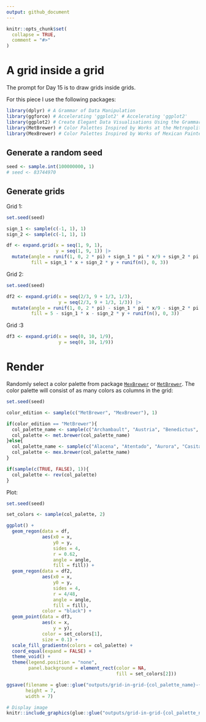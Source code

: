 ```yaml
---
output: github_document
---
```


<!-- README.md is generated from README.Rmd. Please edit that file -->

```r
knitr::opts_chunk$set(
  collapse = TRUE,
  comment = "#>"
)
```

# A grid inside a grid

<!-- badges: start -->
<!-- badges: end -->

The prompt for Day 15 is to draw grids inside grids.

For this piece I use the following packages:
```r
library(dplyr) # A Grammar of Data Manipulation
library(ggforce) # Accelerating 'ggplot2' # Accelerating 'ggplot2' 
library(ggplot2) # Create Elegant Data Visualisations Using the Grammar of Graphics
library(MetBrewer) # Color Palettes Inspired by Works at the Metropolitan Museum of Art 
library(MexBrewer) # Color Palettes Inspired by Works of Mexican Painters and Muralists
```

## Generate a random seed

```r
seed <- sample.int(100000000, 1)
# seed <- 83744970
```

## Generate grids

Grid 1:
```r
set.seed(seed)

sign_1 <- sample(c(-1, 1), 1)
sign_2 <- sample(c(-1, 1), 1)

df <- expand.grid(x = seq(1, 9, 1), 
                  y = seq(1, 9, 1)) |>
  mutate(angle = runif(1, 0, 2 * pi) + sign_1 * pi * x/9 + sign_2 * pi * y/9 + runif(n(), -pi/16, pi/16),
         fill = sign_1 * x + sign_2 * y + runif(n(), 0, 3))

```

Grid 2:
```r
set.seed(seed)

df2 <- expand.grid(x = seq(2/3, 9 + 1/3, 1/3), 
                   y = seq(2/3, 9 + 1/3, 1/3)) |>
  mutate(angle = runif(1, 0, 2 * pi) - sign_1 * pi * x/9 - sign_2 * pi * y/9 + runif(n(), -pi/24, pi/24),
         fill = 5 - sign_1 * x - sign_2 * y + runif(n(), 0, 3))
```

Grid :3
```r
df3 <- expand.grid(x = seq(0, 10, 1/9), 
                   y = seq(0, 10, 1/9))
```

# Render

Randomly select a color palette from package [`MexBrewer`](https://CRAN.R-project.org/package=MexBrewer) or [`MetBrewer`](https://CRAN.R-project.org/package=MetBrewer). The color palette will consist of as many colors as columns in the grid:
```r
set.seed(seed)

color_edition <- sample(c("MetBrewer", "MexBrewer"), 1)

if(color_edition == "MetBrewer"){
  col_palette_name <- sample(c("Archambault", "Austria", "Benedictus", "Cassatt1", "Cassatt2", "Cross", "Degas", "Demuth", "Derain", "Egypt", "Gauguin", "Greek", "Hiroshige", "Hokusai1", "Hokusai2", "Hokusai3", "Homer1", "Homer2", "Ingres", "Isfahan1", "Isfahan2", "Java", "Johnson", "Juarez", "Kandinsky", "Klimt", "Lakota", "Manet", "Moreau", "Morgenstern", "Nattier", "Navajo", "NewKingdom", "Nizami", "OKeeffe1", "OKeeffe2", "Paquin", "Peru1", "Peru2", "Pillement", "Pissaro", "Redon", "Renoir", "Signac", "Tam", "Tara", "Thomas", "Tiepolo", "Troy", "Tsimshian", "VanGogh1", "VanGogh2", "VanGogh3", "Veronese", "Wissing"), 1)
  col_palette <- met.brewer(col_palette_name)
}else{
  col_palette_name <- sample(c("Alacena", "Atentado", "Aurora", "Casita1", "Casita2", "Casita3", "Concha", "Frida", "Huida", "Maiz", "Ofrenda", "Revolucion", "Ronda", "Taurus1", "Taurus2", "Tierra", "Vendedora"), 1)
  col_palette <- mex.brewer(col_palette_name)
}

if(sample(c(TRUE, FALSE), 1)){
  col_palette <- rev(col_palette)
}
```

Plot:
```r
set.seed(seed)

set_colors <- sample(col_palette, 2)

ggplot() + 
  geom_regon(data = df,
             aes(x0 = x, 
                 y0 = y, 
                 sides = 4, 
                 r = 0.62, 
                 angle = angle,
                 fill = fill)) + 
  geom_regon(data = df2,
             aes(x0 = x, 
                 y0 = y, 
                 sides = 4, 
                 r = 4/48, 
                 angle = angle,
                 fill = fill),
             color = "black") +
  geom_point(data = df3,
             aes(x = x,
                 y = y),
             color = set_colors[1],
             size = 0.1) +
  scale_fill_gradientn(colors = col_palette) +
  coord_equal(expand = FALSE) +
  theme_void() +
  theme(legend.position = "none",
        panel.background = element_rect(color = NA,
                                        fill = set_colors[2]))

ggsave(filename = glue::glue("outputs/grid-in-grid-{col_palette_name}-{seed}.png"),
       height = 7,
       width = 7)
```

```r
# Display image
knitr::include_graphics(glue::glue("outputs/grid-in-grid-{col_palette_name}-{seed}.png"))
```

